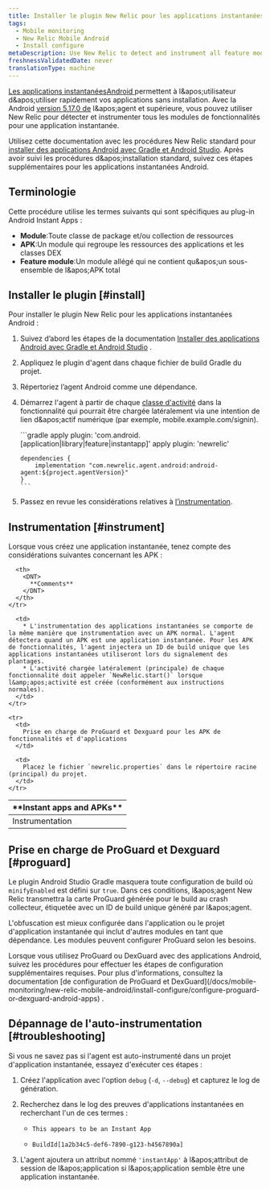 ```yaml
---
title: Installer le plugin New Relic pour les applications instantanées Android
tags:
  - Mobile monitoring
  - New Relic Mobile Android
  - Install configure
metaDescription: Use New Relic to detect and instrument all feature modules for Android Instant Apps.
freshnessValidatedDate: never
translationType: machine
---
```


[Les applications instantanéesAndroid ](https://developer.android.com/topic/instant-apps/index.html)permettent à l&amp;apos;utilisateur d&amp;apos;utiliser rapidement vos applications sans installation. Avec la Android [version 5.17.0 de](/docs/release-notes/mobile-release-notes/android-release-notes/android-5170) l&amp;apos;agent et supérieure, vous pouvez utiliser New Relic pour détecter et instrumenter tous les modules de fonctionnalités pour une application instantanée.

Utilisez cette documentation avec les procédures New Relic standard pour [installer des applications Android avec Gradle et Android Studio](/docs/mobile-monitoring/new-relic-mobile-android/install-configure/install-android-apps-gradle-android-studio). Après avoir suivi les procédures d&amp;apos;installation standard, suivez ces étapes supplémentaires pour les applications instantanées Android.

## Terminologie

Cette procédure utilise les termes suivants qui sont spécifiques au plug-in Android Instant Apps :

* <DNT>**Module**</DNT>:Toute classe de package et/ou collection de ressources
* <DNT>**APK**</DNT>:Un module qui regroupe les ressources des applications et les classes DEX
* <DNT>**Feature module**</DNT>:Un module allégé qui ne contient qu&amp;apos;un sous-ensemble de l&amp;apos;APK total

## Installer le plugin [#install]

Pour installer le plugin New Relic pour les applications instantanées Android :

1. Suivez d’abord les étapes de la documentation [Installer des applications Android avec Gradle et Android Studio](/docs/mobile-monitoring/new-relic-mobile-android/install-configure/install-android-apps-gradle-android-studio) .

2. Appliquez le plugin d'agent dans chaque fichier de build Gradle du projet.

3. Répertoriez l’agent Android comme une dépendance.

4. Démarrez l'agent à partir de chaque [classe d'activité](https://developer.android.com/reference/android/app/Activity.html) dans la fonctionnalité qui pourrait être chargée latéralement via une intention de lien d&amp;apos;actif numérique (par exemple, mobile.example.com/signin).

   <CollapserGroup>
     <Collapser id="build.gradle" title="Exemple de build.gradle minimal">
       ```gradle
       apply plugin: 'com.android.[application|library|feature|instantapp]'
       apply plugin: 'newrelic'

       dependencies {
           implementation "com.newrelic.agent.android:android-agent:${project.agentVersion}"
       }
       ```
     </Collapser>
   </CollapserGroup>

5. Passez en revue les considérations relatives à [l’instrumentation](#instrument).

<InstallFeedback />

## Instrumentation [#instrument]

Lorsque vous créez une application instantanée, tenez compte des considérations suivantes concernant les APK :

<table>
  <thead>
    <tr>
      <th style={{ width: "200px" }}>
        <DNT>
          **Instant apps and APKs**
        </DNT>
      </th>

      <th>
        <DNT>
          **Comments**
        </DNT>
      </th>
    </tr>
  </thead>

  <tbody>
    <tr>
      <td>
        Instrumentation
      </td>

      <td>
        * L'instrumentation des applications instantanées se comporte de la même manière que instrumentation avec un APK normal. L'agent détectera quand un APK est une application instantanée. Pour les APK de fonctionnalités, l'agent injectera un ID de build unique que les applications instantanées utiliseront lors du signalement des plantages.
        * L'activité chargée latéralement (principale) de chaque fonctionnalité doit appeler `NewRelic.start()` lorsque l&amp;apos;activité est créée (conformément aux instructions normales).
      </td>
    </tr>

    <tr>
      <td>
        Prise en charge de ProGuard et Dexguard pour les APK de fonctionnalités et d'applications
      </td>

      <td>
        Placez le fichier `newrelic.properties` dans le répertoire racine (principal) du projet.
      </td>
    </tr>
  </tbody>
</table>

## Prise en charge de ProGuard et Dexguard [#proguard]

Le plugin Android Studio Gradle masquera toute configuration de build où `minifyEnabled` est défini sur `true`. Dans ces conditions, l&amp;apos;agent New Relic transmettra la carte ProGuard générée pour le build au crash collecteur, étiquetée avec un ID de build unique généré par l&amp;apos;agent.

L'obfuscation est mieux configurée dans l'application ou le projet d'application instantanée qui inclut d'autres modules en tant que dépendance. Les modules peuvent configurer ProGuard selon les besoins.

<Callout variant="important">
  Lorsque vous utilisez ProGuard ou DexGuard avec des applications Android, suivez les procédures pour effectuer les étapes de configuration supplémentaires requises. Pour plus d'informations, consultez la documentation [de configuration de ProGuard et DexGuard](/docs/mobile-monitoring/new-relic-mobile-android/install-configure/configure-proguard-or-dexguard-android-apps) .
</Callout>

## Dépannage de l'auto-instrumentation [#troubleshooting]

Si vous ne savez pas si l'agent est auto-instrumenté dans un projet d'application instantanée, essayez d'exécuter ces étapes :

1. Créez l'application avec l'option `debug` (`-d`, `--debug`) et capturez le log de génération.

2. Recherchez dans le log des preuves d'applications instantanées en recherchant l'un de ces termes :

   * ```
     This appears to be an Instant App
     ```
   * ```
     BuildId[1a2b34c5-def6-7890-g123-h4567890a]
     ```

3. L'agent ajoutera un attribut nommé `'instantApp'` à l&amp;apos;attribut de session de l&amp;apos;application si l&amp;apos;application semble être une application instantanée.